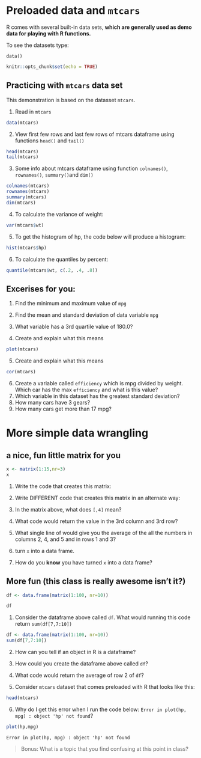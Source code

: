 # Preloaded data and `mtcars`

R comes with several built-in data sets, **which are generally used as demo data for playing with R functions.**

To see the datasets type:

`data()`


```r
knitr::opts_chunk$set(echo = TRUE)
```


## Practicing with `mtcars` data set

This demonstration is based on the datasset `mtcars`.

1. Read in `mtcars`
```r
data(mtcars)
```


2. View first few rows and last few rows of mtcars dataframe using functions `head()` and `tail()`
```r
head(mtcars)
tail(mtcars)
```



3. Some info about mtcars dataframe using function `colnames()`, `rownames()`, `summary()`and `dim()`
```r
colnames(mtcars)
rownames(mtcars)
summary(mtcars)
dim(mtcars)
```


4. To calculate the variance of weight:

```r
var(mtcars$wt)
```

5. To get the histogram of hp, the code below will produce a histogram:

```r
hist(mtcars$hp)
```

6. To calculate the quantiles by percent:

```r
quantile(mtcars$wt, c(.2, .4, .8))

```

## Excerises for you:

1. Find the minimum and maximum value of `mpg` 
2. Find the mean and standard deviation of data variable `mpg` 
3. What variable has a 3rd quartile value of 180.0? 

4. Create and explain what this means

```r
plot(mtcars)
```

5. Create and explain what this means

```r
cor(mtcars)
```

6. Create a variable called `efficiency` which is mpg divided by weight.  Which car has the max `efficiency` and what is this value?
7. Which variable in this dataset has the greatest standard deviation?
8. How many cars have 3 gears?
9. How many cars get more than 17 mpg?

# More simple data wrangling

## a nice, fun little matrix for **you**

```r
x <- matrix(1:15,nr=3)
x
```

1. Write the code that creates this matrix:

2. Write DIFFERENT code that creates this matrix in an alternate way:

3. In the matrix above, what does `[,4]` mean?

4. What code would return the value in the 3rd column and 3rd row?

5. What single line of would give you the average of the all the numbers in columns 2, 4, and 5 and in rows 1 and 3?

6. turn `x` into a data frame.  

7. How do you **know** you have turned `x` into a data frame?

## More fun (this class is really **awesome** isn't it?)

```r
df <- data.frame(matrix(1:100, nr=10))

```


```r
df
```

1.  Consider the dataframe above called `df`.  What would running this code return `sum(df[7,7:10])`

```r
df <- data.frame(matrix(1:100, nr=10))
sum(df[7,7:10])
```

2. How can you tell if an object in R is a dataframe?


3. How could you create the dataframe above called `df`?


4. What code would return the average of row 2 of `df`?


5. Consider `mtcars` dataset that comes preloaded with R that looks like this:
```r
head(mtcars)
```

6. Why do I get this error when I run the code below: `Error in plot(hp, mpg) : object 'hp' not found`?

```r
plot(hp,mpg)
```

`Error in plot(hp, mpg) : object 'hp' not found`

> Bonus: What is a topic that you find confusing at this point in class? 

